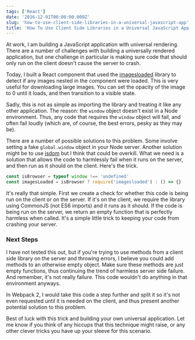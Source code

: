 ```yaml
---
tags: ['React']
date: '2016-12-01T00:00:00.000Z'
slug: 'how-to-use-client-side-libraries-in-a-universal-javascript-app'
title: 'How To Use Client Side Libraries in a Universal JavaScript App'
---
```


At work, I am building a JavaScript application with universal rendering. There are a number of challenges with building a universally rendered application, but one challenge in particular is making sure code that should only run on the client doesn't cause the server to crash.

Today, I built a React component that used the [imagesloaded](http://imagesloaded.desandro.com/) library to detect if any images nested in the component were loaded. This is very useful for downloading large images. You can set the opacity of the image to 0 until it loads, and then transition to a visible state.

Sadly, this is not as simple as importing the library and treating it like any other application. The reason: the `window` object doesn't exist in a Node environment. Thus, any code that requires the `window` object will fail, and often fail loudly (which are, of course, the best errors, pesky as they may be).

There are a number of possible solutions to this problem. Some involve setting a fake `global.window` object in your Node server. Another solution might be to use [jsdom](https://github.com/tmpvar/jsdom) but I think that could be overkill. What we need is a solution that allows the code to harmlessly fail when it runs on the server, and then run as it should on the client. Here's the trick.

```javascript
const isBrowser = typeof window !== 'undefined'
const imagesLoaded = isBrowser ? require('imagesloaded') : () => {}
```

It's really that simple. First we create a check for whether this code is being run on the client or on the server. If it's on the client, we require the library using CommonJS (not ES6 imports) and it runs as it should. If the code is being run on the server, we return an empty function that is perfectly harmless when called. It's a simple little trick to keeping your code from crashing your server.

### Next Steps

I have not tested this out, but if you're trying to use methods from a client side library on the server and throwing errors, I believe you could add methods to an otherwise empty object. Make sure these methods are just empty functions, thus continuing the trend of harmless server side failure. And remember, it's not really failure. This code wouldn't do anything in that environment anyways.

In Webpack 2, I would take this code a step further and split it so it's not even requested until it is needed on the client, and thus present another potential solution to this problem.

Best of luck with this trick and building your own universal application. Let me know if you think of any hiccups that this technique might raise, or any other clever tricks you have up your sleeve for this scenario.
